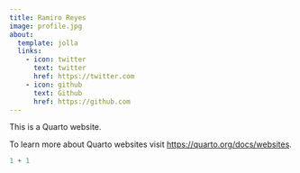 ```yaml
---
title: Ramiro Reyes
image: profile.jpg
about:
  template: jolla
  links:
    - icon: twitter
      text: twitter
      href: https://twitter.com
    - icon: github
      text: Github
      href: https://github.com
---
```


This is a Quarto website.

To learn more about Quarto websites visit <https://quarto.org/docs/websites>.

```r
1 + 1
```
